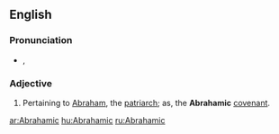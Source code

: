 ==English==

===Pronunciation===
* {{a|UK}} {{IPA|/eɪ.bɹəˈhæm.ɪk/}}, {{SAMPA|/eI.br@"h{m.Ik/}}

===Adjective===
{{en-adj|-}}

# Pertaining to [[Abraham]], the [[patriarch]]; as, the '''Abrahamic''' [[covenant]].

[[ar:Abrahamic]]
[[hu:Abrahamic]]
[[ru:Abrahamic]]